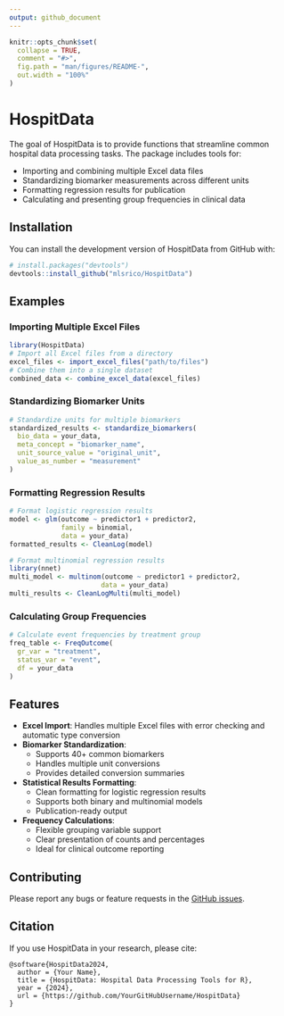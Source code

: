 ```yaml
---
output: github_document
---
```


<!-- README.md is generated from README.Rmd. Please edit that file -->

```r
knitr::opts_chunk$set(
  collapse = TRUE,
  comment = "#>",
  fig.path = "man/figures/README-",
  out.width = "100%"
)
```

# HospitData

<!-- badges: start -->
<!-- badges: end -->

The goal of HospitData is to provide functions that streamline common hospital data processing tasks. The package includes tools for:

* Importing and combining multiple Excel data files
* Standardizing biomarker measurements across different units
* Formatting regression results for publication
* Calculating and presenting group frequencies in clinical data

## Installation

You can install the development version of HospitData from GitHub with:

``` r
# install.packages("devtools")
devtools::install_github("mlsrico/HospitData")
```

## Examples

### Importing Multiple Excel Files

```r
library(HospitData)
# Import all Excel files from a directory
excel_files <- import_excel_files("path/to/files")
# Combine them into a single dataset
combined_data <- combine_excel_data(excel_files)
```

### Standardizing Biomarker Units

```r
# Standardize units for multiple biomarkers
standardized_results <- standardize_biomarkers(
  bio_data = your_data,
  meta_concept = "biomarker_name",
  unit_source_value = "original_unit",
  value_as_number = "measurement"
)
```

### Formatting Regression Results

```r
# Format logistic regression results
model <- glm(outcome ~ predictor1 + predictor2, 
             family = binomial, 
             data = your_data)
formatted_results <- CleanLog(model)

# Format multinomial regression results
library(nnet)
multi_model <- multinom(outcome ~ predictor1 + predictor2, 
                       data = your_data)
multi_results <- CleanLogMulti(multi_model)
```

### Calculating Group Frequencies

```r
# Calculate event frequencies by treatment group
freq_table <- FreqOutcome(
  gr_var = "treatment",
  status_var = "event",
  df = your_data
)
```

## Features

* **Excel Import**: Handles multiple Excel files with error checking and automatic type conversion
* **Biomarker Standardization**: 
    * Supports 40+ common biomarkers
    * Handles multiple unit conversions
    * Provides detailed conversion summaries
* **Statistical Results Formatting**:
    * Clean formatting for logistic regression results
    * Supports both binary and multinomial models
    * Publication-ready output
* **Frequency Calculations**:
    * Flexible grouping variable support
    * Clear presentation of counts and percentages
    * Ideal for clinical outcome reporting

## Contributing

Please report any bugs or feature requests in the [GitHub issues](https://github.com/YourGitHubUsername/HospitData/issues).

## Citation

If you use HospitData in your research, please cite:

```
@software{HospitData2024,
  author = {Your Name},
  title = {HospitData: Hospital Data Processing Tools for R},
  year = {2024},
  url = {https://github.com/YourGitHubUsername/HospitData}
}
```
